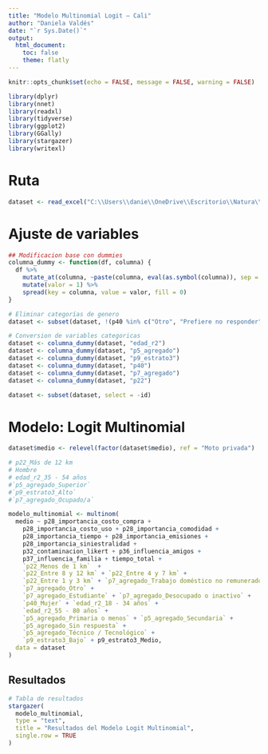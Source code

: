 ```yaml
---
title: "Modelo Multinomial Logit – Cali"
author: "Daniela Valdés"
date: "`r Sys.Date()`"
output: 
  html_document:
    toc: false
    theme: flatly
---
```


```r
knitr::opts_chunk$set(echo = FALSE, message = FALSE, warning = FALSE)
```

```r
library(dplyr)
library(nnet)
library(readxl)
library(tidyverse)
library(ggplot2)
library(GGally)
library(stargazer)
library(writexl)
```

# Ruta
```r
dataset <- read_excel("C:\\Users\\danie\\OneDrive\\Escritorio\\Natura\\201025_Results_Cali\\output\\input_famd_cali_29102025.xlsx")
```

# Ajuste de variables
```r
## Modificacion base con dummies 
columna_dummy <- function(df, columna) {
  df %>% 
    mutate_at(columna, ~paste(columna, eval(as.symbol(columna)), sep = "_")) %>% 
    mutate(valor = 1) %>% 
    spread(key = columna, value = valor, fill = 0)
}

# Eliminar categorías de genero
dataset <- subset(dataset, !(p40 %in% c("Otro", "Prefiere no responder", "Otras identidades de género")))

# Conversion de variables categoricas 
dataset <- columna_dummy(dataset, "edad_r2")
dataset <- columna_dummy(dataset, "p5_agregado")
dataset <- columna_dummy(dataset, "p9_estrato3")
dataset <- columna_dummy(dataset, "p40")
dataset <- columna_dummy(dataset, "p7_agregado")
dataset <- columna_dummy(dataset, "p22")

dataset <- subset(dataset, select = -id)
```

# Modelo: Logit Multinomial
```r
dataset$medio <- relevel(factor(dataset$medio), ref = "Moto privada")

# p22_Más de 12 km
# Hombre
# edad_r2_35 - 54 años
#`p5_agregado_Superior`
#`p9_estrato3_Alto`
#`p7_agregado_Ocupado/a`

modelo_multinomial <- multinom(
  medio ~ p28_importancia_costo_compra + 
    p28_importancia_costo_uso + p28_importancia_comodidad + 
    p28_importancia_tiempo + p28_importancia_emisiones +
    p28_importancia_siniestralidad + 
    p32_contaminacion_likert + p36_influencia_amigos +
    p37_influencia_familia + tiempo_total +
    `p22_Menos de 1 km`  + 
    `p22_Entre 8 y 12 km` + `p22_Entre 4 y 7 km` + 
    `p22_Entre 1 y 3 km` + `p7_agregado_Trabajo doméstico no remunerado` +
    `p7_agregado_Otro` + 
    `p7_agregado_Estudiante` + `p7_agregado_Desocupado o inactivo` + 
    `p40_Mujer` + `edad_r2_18 - 34 años` + 
    `edad_r2_55 - 80 años` + 
    `p5_agregado_Primaria o menos` + `p5_agregado_Secundaria` + 
    `p5_agregado_Sin respuesta` + 
    `p5_agregado_Técnico / Tecnológico` +
    `p9_estrato3_Bajo` + p9_estrato3_Medio,
  data = dataset
)
```

## Resultados
```r
# Tabla de resultados
stargazer(
  modelo_multinomial,
  type = "text",
  title = "Resultados del Modelo Logit Multinomial",
  single.row = TRUE
)
```